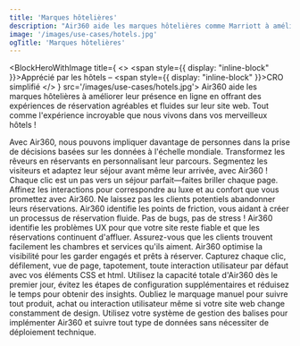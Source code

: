 ```yaml
---
title: 'Marques hôtelières'
description: "Air360 aide les marques hôtelières comme Marriott à améliorer leur présence en ligne en offrant des expériences de réservation personnalisées et fluides, adaptées aux préférences uniques de chaque client. En identifiant les zones où les utilisateurs rencontrent des difficultés, de la sélection de la chambre au paiement, Air360 s'assure que chaque potentiel obstacle est éliminé, augmentant ainsi les conversions de réservation et la fidélité des clients."
image: '/images/use-cases/hotels.jpg'
ogTitle: 'Marques hôtelières'
---
```


<BlockHeroWithImage title={
    <>
      <span style={{ display: "inline-block" }}>Apprécié par les hôtels –</span> <span style={{ display: "inline-block" }}>CRO simplifié</span>
    </>
  } src='/images/use-cases/hotels.jpg'>
  Air360 aide les marques hôtelières à améliorer leur présence en ligne en offrant des expériences de réservation agréables et fluides sur leur site web. Tout comme l'expérience incroyable que nous vivons dans vos merveilleux hôtels !
</BlockHeroWithImage>

<ShowcaseLogos>
  <ClubMed />
</ShowcaseLogos>

<BlockTestimonial name='ClubMed' src='/logo-brand/club-med.svg'>
  Avec Air360, nous pouvons impliquer davantage de personnes dans la prise de décisions basées sur les données à l'échelle mondiale.
</BlockTestimonial>

<SlideFeature title='Comment Air360 aide-t-il les marques hôtelières ?'>
  <Slide title='Créer des expériences qui convertissent' src='/images/use-cases/slides/slide1.svg' shadow={false}>
    Transformez les rêveurs en réservants en personnalisant leur parcours. Segmentez les visiteurs et adaptez leur séjour avant même leur arrivée, avec Air360 !
  </Slide>
  <Slide title='La meilleure version possible de chaque page' src='/images/use-cases/slides/slide2.svg' shadow={false}>
    Chaque clic est un pas vers un séjour parfait—faites briller chaque page. Affinez les interactions pour correspondre au luxe et au confort que vous promettez avec Air360.
  </Slide>
  <Slide title="Simplifiez l'expérience de réservation" src='/images/use-cases/slides/slide3.svg' shadow={false}>
    Ne laissez pas les clients potentiels abandonner leurs réservations. Air360 identifie les points de friction, vous aidant à créer un processus de réservation fluide.
  </Slide>
  <Slide title='Assurez le bon fonctionnement de votre site' src='/images/use-cases/slides/slide4.svg' shadow={false}>
    Pas de bugs, pas de stress ! Air360 identifie les problèmes UX pour que votre site reste fiable et que les réservations continuent d'affluer.
  </Slide>
  <Slide title='Gardez vos clients satisfaits' src='/images/use-cases/slides/slide5.svg' shadow={false}>
    Assurez-vous que les clients trouvent facilement les chambres et services qu'ils aiment. Air360 optimise la visibilité pour les garder engagés et prêts à réserver.
  </Slide>
</SlideFeature>

<GalleryBlocks title='Comme un voyage dans le temps—Mais plus facile !'>
  <Block title='Suivi automatique' icon='robot-astromech' color='orange'>
    Capturez chaque clic, défilement, vue de page, tapotement, toute interaction utilisateur par défaut avec vos éléments CSS et html.
  </Block>
  <Block title="Prêt à l'emploi" icon='bolt' color='purple'>
    Utilisez la capacité totale d'Air360 dès le premier jour, évitez les étapes de configuration supplémentaires et réduisez le temps pour obtenir des insights.
  </Block>
  <Block title='Sans étiquette' icon='tag' color='orange'>
    Oubliez le marquage manuel pour suivre tout produit, achat ou interaction utilisateur même si votre site web change constamment de design.
  </Block>
  <Block title='Sans code' icon='code' color='purple'>
    Utilisez votre système de gestion des balises pour implémenter Air360 et suivre tout type de données sans nécessiter de déploiement technique.
  </Block>
</GalleryBlocks>

<BlockSection lp>
  <LaundryList lang="fr" items={['Créer des expériences qui convertissent', 'La meilleure version possible de chaque page', "Simplifier l'expérience de réservation", 'Maintenir votre site en bon état de fonctionnement', 'Garder vos invités heureux']} />
</BlockSection>

<BlockFeature title='Tout ce dont vous avez besoin pour créer la meilleure expérience utilisateur possible'>
  <Feature name='Suivi automatique' icon='robot-astromech' />
  <Feature name='Collecte de données personnalisée' icon='database' />
  <Feature name="Détection d'erreurs sans code" icon='message-exclamation' />
  <Feature name='Segments avancés' icon='square-kanban' />
  <Feature name="Analyse de l'entonnoir" icon='filter-circle-dollar' />
  <Feature name='Parcours utilisateur' icon='cart-shopping' />
  <Feature name='Analyse sur la page' icon='user-magnifying-glass' />
  <Feature name='Replays de sessions' icon='clapperboard-play' />
</BlockFeature>

<BlockSection className='mb-15'>
  <IncreaseConversionWrapper />
</BlockSection>
